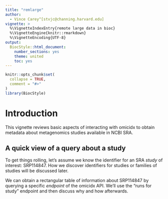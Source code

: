 ```yaml
---
title: "remlarge"
author: 
  - Vince Carey^[stvjc@channing.harvard.edu]
vignette: >
  %\VignetteIndexEntry{remote large data in bioc}
  %\VignetteEngine{knitr::rmarkdown}
  %\VignetteEncoding{UTF-8}
output: 
  BiocStyle::html_document:
    number_sections: yes
    theme: united
    toc: yes
---
```


```r
knitr::opts_chunk$set(
  collapse = TRUE,
  comment = "#>"
)
library(BiocStyle)
```

# Introduction

This vignette reviews basic aspects of interacting with omicidx to
obtain metadata about metagenomics studies available in NCBI SRA.

## A quick view of a query about a study

To get things rolling, let's assume we know the identifier for
an SRA _study_ of interest: SRP114847.  How we discover identifiers
for studies or families of studies will be discussed later.

We can obtain a rectangular table of information about SRP114847
by querying a specific _endpoint_ of the omicidx API.  We'll
use the "runs for study" endpoint and then discuss why and how afterwards.
